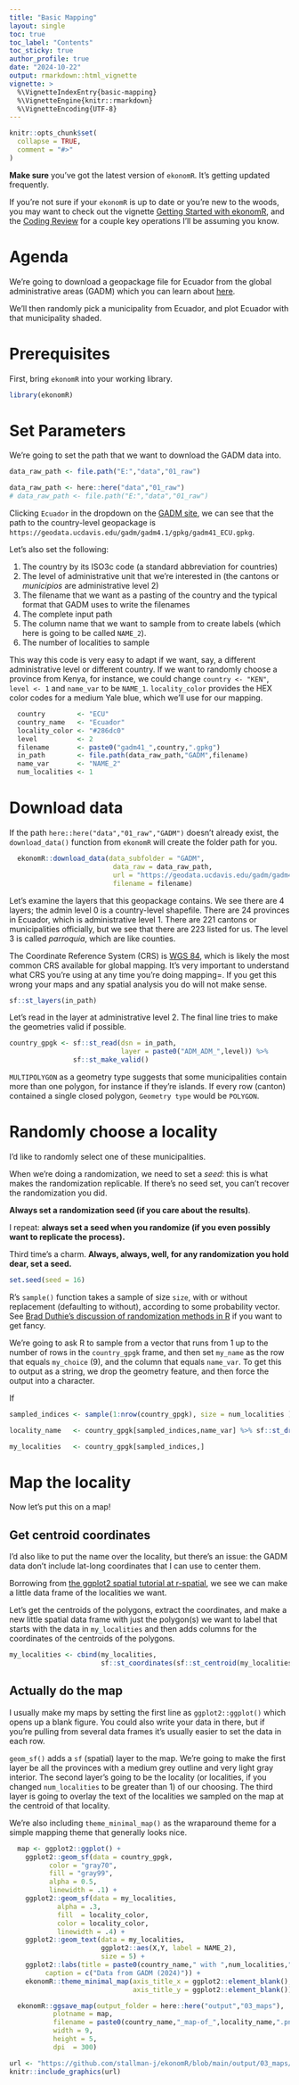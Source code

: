 ```yaml
---
title: "Basic Mapping"
layout: single
toc: true
toc_label: "Contents"
toc_sticky: true
author_profile: true
date: "2024-10-22"
output: rmarkdown::html_vignette
vignette: >
  %\VignetteIndexEntry{basic-mapping}
  %\VignetteEngine{knitr::rmarkdown}
  %\VignetteEncoding{UTF-8}
---
```

```r
knitr::opts_chunk$set(
  collapse = TRUE,
  comment = "#>"
)

```

**Make sure** you've got the latest version of `ekonomR`. It's getting updated frequently. 

If you're not sure if your `ekonomR` is up to date or you're new to the woods, you may want to check out the vignette [Getting Started with ekonomR](https://stallman-j.github.io/ekonomR/vignettes/getting-started-with-ekonomR/), and the [Coding Review](https://stallman-j.github.io/ekonomR/vignettes/coding-review/) for a couple key operations I'll be assuming you know.

# Agenda

We're going to download a geopackage file for Ecuador from the global administrative areas (GADM) which you can learn about [here](https://uwaterloo.ca/library/geospatial/collections/us-and-world-geospatial-data-resources/global-administrative-areas-gadm). 

We'll then randomly pick a municipality from Ecuador, and plot Ecuador with that municipality shaded.


# Prerequisites

First, bring `ekonomR` into your working library.

``` r
library(ekonomR)
```

# Set Parameters

We're going to set the path that we want to download the GADM data into. 

```r
data_raw_path <- file.path("E:","data","01_raw")

```

```r
data_raw_path <- here::here("data","01_raw")
# data_raw_path <- file.path("E:","data","01_raw")

```

Clicking `Ecuador` in the dropdown on the [GADM site](https://gadm.org/download_country.html), we can see that the path to the country-level geopackage is `https://geodata.ucdavis.edu/gadm/gadm4.1/gpkg/gadm41_ECU.gpkg`.


Let's also set the following:

1. The country by its ISO3c code (a standard abbreviation for countries)
2. The level of administrative unit that we're interested in (the cantons or *municipios* are administrative level 2)
3. The filename that we want as a pasting of the country and the typical format that GADM uses to write the filenames
4. The complete input path
5. The column name that we want to sample from to create labels (which here is going to be called `NAME_2`). 
6. The number of localities to sample

This way this code is very easy to adapt if we want, say, a different administrative level or different country. If we want to randomly choose a province from Kenya, for instance, we could change `country <- "KEN"`, `level <- 1` and `name_var` to be `NAME_1`. `locality_color` provides the HEX color codes for a medium Yale blue, which we'll use for our mapping.


```r
  country        <- "ECU"
  country_name   <- "Ecuador"
  locality_color <- "#286dc0"
  level          <- 2
  filename       <- paste0("gadm41_",country,".gpkg")
  in_path        <- file.path(data_raw_path,"GADM",filename)
  name_var       <- "NAME_2"
  num_localities <- 1
```

# Download data

If the path `here::here("data","01_raw","GADM")` doesn't already exist, the `download_data()` function from `ekonomR` will create the folder path for you. 

```r
  ekonomR::download_data(data_subfolder = "GADM",
                          data_raw = data_raw_path,
                          url = "https://geodata.ucdavis.edu/gadm/gadm4.1/gpkg/gadm41_ECU.gpkg",
                          filename = filename)
```

Let's examine the layers that this geopackage contains. We see there are 4 layers; the admin level 0 is a country-level shapefile. There are 24 provinces in Ecuador, which is administrative level 1. There are 221 cantons or municipalities officially, but we see that there are 223 listed for us. The level 3 is called *parroquia*, which are like counties.

The Coordinate Reference System (CRS) is [WGS 84](https://gisgeography.com/wgs84-world-geodetic-system/), which is likely the most common CRS available for global mapping. It's very important to understand what CRS you're using at any time you're doing mapping=. If you get this wrong your maps and any spatial analysis you do will not make sense.

```r
sf::st_layers(in_path)
```
Let's read in the layer at administrative level 2. The final line tries to make the geometries valid if possible.

```r
country_gpgk <- sf::st_read(dsn = in_path,
                            layer = paste0("ADM_ADM_",level)) %>%
                sf::st_make_valid()
```
`MULTIPOLYGON` as a geometry type suggests that some municipalities contain more than one polygon, for instance if they're islands. If every row (canton) contained a single closed polygon,  `Geometry type` would be `POLYGON`.

# Randomly choose a locality

I'd like to randomly select one of these municipalities. 

When we're doing a randomization, we need to set a *seed*: this is what makes the randomization replicable. If there's no seed set, you can't recover the randomization you did. 

**Always set a randomization seed (if you care about the results)**.

I repeat: **always set a seed when you randomize (if you even possibly want to replicate the process).**

Third time's a charm. **Always, always, well, for any randomization you hold dear, set a seed.**

```r
set.seed(seed = 16)
```

R's `sample()` function takes a sample of size `size`, with or without replacement (defaulting to without), according to some probability vector. See [Brad Duthie's discussion of randomization methods in R](https://bradduthie.github.io/blog/randomisation-methods-in-r/) if you want to get fancy.

We're going to ask R to sample from a vector that runs from 1 up to the number of rows in the `country_gpgk` frame, and then set `my_name` as the row that equals `my_choice` (9), and the column that equals `name_var`. To get this to output as a string, we drop the geometry feature, and then force the output into a character.

If 

```r
sampled_indices <- sample(1:nrow(country_gpgk), size = num_localities )

locality_name   <- country_gpgk[sampled_indices,name_var] %>% sf::st_drop_geometry() %>% as.character()

my_localities   <- country_gpgk[sampled_indices,]
```

# Map the locality

Now let's put this on a map!

## Get centroid coordinates

I'd also like to put the name over the locality, but there's an issue: the GADM data don't include lat-long coordinates that I can use to center them. 

Borrowing from [the ggplot2 spatial tutorial at r-spatial](https://r-spatial.org/r/2018/10/25/ggplot2-sf-2.html), we see we can make a little data frame of the localities we want.

Let's get the centroids of the polygons, extract the coordinates, and make a new little spatial data frame with just the polygon(s) we want to label that starts with the data in `my_localities` and then adds columns for the coordinates of the centroids of the polygons.

```r
my_localities <- cbind(my_localities,
                       sf::st_coordinates(sf::st_centroid(my_localities)))
```
## Actually do the map

I usually make my maps by setting the first line as `ggplot2::ggplot()` which opens up a blank figure. You could also write your data in there, but if you're pulling from several data frames it's usually easier to set the data in each row.

`geom_sf()` adds a `sf` (spatial) layer to the map. We're going to make the first layer be all the provinces with a medium grey outline and very light gray interior. The second layer's going to be the locality (or localities, if you changed `num_localities` to be greater than 1) of our choosing. The third layer is going to overlay the text of the localities we sampled on the map at the centroid of that locality.

We're also including `theme_minimal_map()` as the wraparound theme for a simple mapping theme that generally looks nice.

```r
  map <- ggplot2::ggplot() +
    ggplot2::geom_sf(data = country_gpgk,
          color = "gray70",
          fill = "gray99",
          alpha = 0.5,
          linewidth = .1) +
    ggplot2::geom_sf(data = my_localities,
            alpha = .3,
            fill  = locality_color,
            color = locality_color,
            linewidth = .4) +
    ggplot2::geom_text(data = my_localities,
                       ggplot2::aes(X,Y, label = NAME_2),
                       size = 5) +
    ggplot2::labs(title = paste0(country_name," with ",num_localities," canton randomly chosen"),
         caption = c("Data from GADM (2024)")) +
    ekonomR::theme_minimal_map(axis_title_x = ggplot2::element_blank(),
                               axis_title_y = ggplot2::element_blank())

```


```r
  ekonomR::ggsave_map(output_folder = here::here("output","03_maps"),
           plotname = map,
           filename = paste0(country_name,"_map-of_",locality_name,".png"),
           width = 9,
           height = 5,
           dpi  = 300)
```

```r
url <- "https://github.com/stallman-j/ekonomR/blob/main/output/03_maps/Ecuador_map-of_Buena Fé.png?raw=true"
knitr::include_graphics(url)

```
